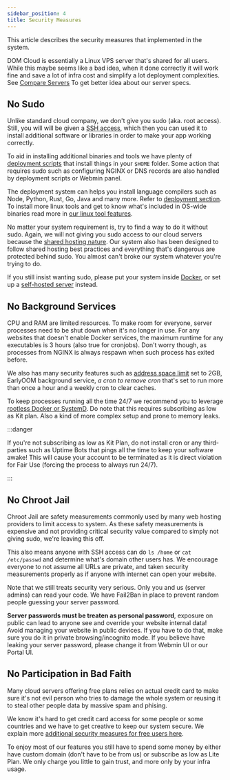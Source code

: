 ```yaml
---
sidebar_position: 4
title: Security Measures
---
```


This article describes the security measures that implemented in the system. 

DOM Cloud is essentially a Linux VPS server that's shared for all users. While this maybe seems like a bad idea, when it done correctly it will work fine and save a lot of infra cost and simplify a lot deployment complexities. See [Compare Servers](./compare-server.mdx) To get better idea about our server specs.

## No Sudo

Unlike standard cloud company, we don't give you sudo (aka. root access). Still, you will will be given a [SSH access](https://www.cloudflare.com/learning/access-management/what-is-ssh/), which then you can used it to install additional software or libraries in order to make your app working correctly.

To aid in installing additional binaries and tools we have plenty of [deployment scripts](../deployment/deploy.mdx) that install things in your `$HOME` folder. Some action that requires sudo such as configuring NGINX or DNS records are also handled by deployment scripts or Webmin panel.

The deployment system can helps you install language compilers such as Node, Python, Rust, Go, Java and many more. Refer to [deployment section](../deployment/index.mdx). To install more linux tools and get to know what's included in OS-wide binaries read more in [our linux tool features](../features/linux.mdx#install-dnf-packages). 

No matter your system requirement is, try to find a way to do it without sudo. Again, we will not giving you sudo access to our cloud servers because the [shared hosting nature](./mission.mdx). Our system also has been designed to follow shared hosting best practices and everything that's dangerous are protected behind sudo. You almost can't broke our system whatever you're trying to do.

If you still insist wanting sudo, please put your system inside [Docker](../deployment/docker.mdx), or set up a [self-hosted server](./self-hosting.mdx) instead.

## No Background Services

CPU and RAM are limited resources. To make room for everyone, server processes need to be shut down when it's no longer in use. For any websites that doesn't enable Docker services, the maximum runtime for any executables is 3 hours (also true for cronjobs). Don't worry though, as processes from NGINX is always respawn when such process has exited before.

We also has many security features such as [address space limit](https://www.man7.org/linux/man-pages/man5/limits.conf.5.html#:~:text=address%20space%20limit%20(KB)) set to 2GB, EarlyOOM background service, *a cron to remove cron* that's set to run more than once a hour and a weekly cron to clear caches.

To keep processes running all the time 24/7 we recommend you to leverage [rootless Docker or SystemD](../deployment/docker.mdx). Do note that this requires subscribing as low as Kit plan. Also a kind of more complex setup and prone to memory leaks.

:::danger

If you're not subscribing as low as Kit Plan, do not install cron or any third-parties such as Uptime Bots that pings all the time to keep your software awake! This will cause your account to be terminated as it is direct violation for Fair Use (forcing the process to always run 24/7).

:::

## No Chroot Jail

Chroot Jail are safety measurements commonly used by many web hosting providers to limit access to system. As these safety measurements is expensive and not providing critical security value compared to simply not giving sudo, we're leaving this off.

This also means anyone with SSH access can do `ls /home` or `cat /etc/passwd` and determine what's domain other users has. We encourage everyone to not assume all URLs are private, and taken security measurements properly as if anyone with internet can open your website.

Note that we still treats security very serious. Only you and us (server admins) can read your code. We have Fail2Ban in place to prevent random people guessing your server password. 

**Server passwords must be treaten as personal password**, exposure on public can lead to anyone see and override your website internal data! Avoid managing your website in public devices. If you have to do that, make sure you do it in private browsing/incognito mode. If you believe have leaking your server password, please change it from Webmin UI or our Portal UI.

## No Participation in Bad Faith

Many cloud servers offering free plans relies on actual credit card to make sure it's not evil person who tries to damage the whole system or reusing it to steal other people data by massive spam and phising.

We know it's hard to get credit card access for some people or some countries and we have to get creative to keep our system secure. We explain more [additional security measures for free users here](./free-plan.mdx). 

To enjoy most of our features you still have to spend some money by either have custom domain (don't have to be from us) or subscribe as low as Lite Plan. We only charge you little to gain trust, and more only by your infra usage.
